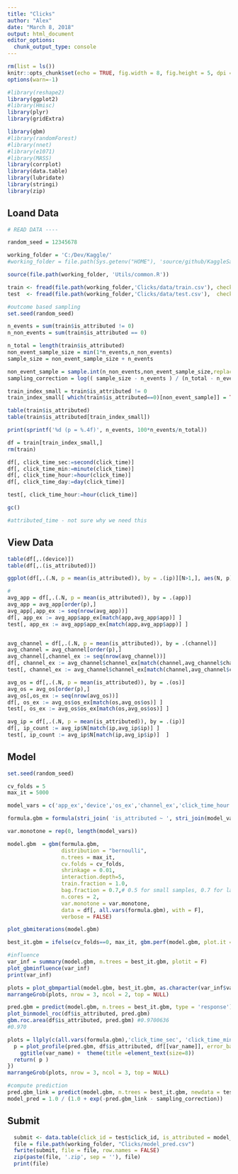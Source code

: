 ---
title: "Clicks"
author: "Alex"
date: "March 8, 2018"
output: html_document
editor_options: 
  chunk_output_type: console
---

```{r setup, include=FALSE}
rm(list = ls())
knitr::opts_chunk$set(echo = TRUE, fig.width = 8, fig.height = 5, dpi = 240)
options(warn=-1)

#library(reshape2)
library(ggplot2)
#library(Hmisc)
library(plyr)
library(gridExtra)

library(gbm)
#library(randomForest)
#library(nnet)
#library(e1071)
#library(MASS)
library(corrplot)
library(data.table)
library(lubridate)
library(stringi)
library(zip)
```

## Loand Data

```{r data_load}

# READ DATA ---- 

random_seed = 12345678

working_folder = 'C:/Dev/Kaggle/'
#working_folder = file.path(Sys.getenv("HOME"), 'source/github/KaggleSandbox/')

source(file.path(working_folder, 'Utils/common.R'))

train <- fread(file.path(working_folder,'Clicks/data/train.csv'), check.names = TRUE)
test  <- fread(file.path(working_folder,'Clicks/data/test.csv'),  check.names = TRUE) # 1459   80

#outcome based sampling
set.seed(random_seed)

n_events = sum(train$is_attributed != 0)
n_non_events = sum(train$is_attributed == 0)

n_total = length(train$is_attributed)
non_event_sample_size = min(1*n_events,n_non_events)
sample_size = non_event_sample_size + n_events

non_event_sample = sample.int(n_non_events,non_event_sample_size,replace = FALSE)
sampling_correction = log(( sample_size - n_events ) / (n_total - n_events))

train_index_small = train$is_attributed != 0
train_index_small[ which(train$is_attributed==0)[non_event_sample]] = TRUE

table(train$is_attributed)
table(train$is_attributed[train_index_small])

print(sprintf('%d (p = %.4f)', n_events, 100*n_events/n_total))

df = train[train_index_small,]
rm(train)

df[, click_time_sec:=second(click_time)]
df[, click_time_min:=minute(click_time)]
df[, click_time_hour:=hour(click_time)]
df[, click_time_day:=day(click_time)]

test[, click_time_hour:=hour(click_time)]

gc()

#attributed_time - not sure why we need this

```

## View Data
```{r view_data}

table(df[,.(device)])
table(df[,.(is_attributed)])

ggplot(df[,.(.N, p = mean(is_attributed)), by = .(ip)][N>1,], aes(N, p)) + geom_point()

#
avg_app = df[,.(.N, p = mean(is_attributed)), by = .(app)]
avg_app = avg_app[order(p),]
avg_app[,app_ex := seq(nrow(avg_app))]
df[, app_ex := avg_app$app_ex[match(app,avg_app$app)] ]
test[, app_ex := avg_app$app_ex[match(app,avg_app$app)] ]


avg_channel = df[,.(.N, p = mean(is_attributed)), by = .(channel)]
avg_channel = avg_channel[order(p),]
avg_channel[,channel_ex := seq(nrow(avg_channel))]
df[, channel_ex := avg_channel$channel_ex[match(channel,avg_channel$channel)] ]
test[, channel_ex := avg_channel$channel_ex[match(channel,avg_channel$channel)] ]

avg_os = df[,.(.N, p = mean(is_attributed)), by = .(os)]
avg_os = avg_os[order(p),]
avg_os[,os_ex := seq(nrow(avg_os))]
df[, os_ex := avg_os$os_ex[match(os,avg_os$os)] ]
test[, os_ex := avg_os$os_ex[match(os,avg_os$os)] ]

avg_ip = df[,.(.N, p = mean(is_attributed)), by = .(ip)]
df[, ip_count := avg_ip$N[match(ip,avg_ip$ip)] ]
test[, ip_count := avg_ip$N[match(ip,avg_ip$ip)]  ]


```

## Model
```{r model}
set.seed(random_seed)

cv_folds = 5
max_it = 5000

model_vars = c('app_ex','device','os_ex','channel_ex','click_time_hour','ip_count')

formula.gbm = formula(stri_join( 'is_attributed ~ ', stri_join(model_vars, collapse = ' + ')))

var.monotone = rep(0, length(model_vars))

model.gbm  = gbm(formula.gbm,
                 distribution = "bernoulli",
                 n.trees = max_it,
                 cv.folds = cv_folds,
                 shrinkage = 0.01,
                 interaction.depth=5,
                 train.fraction = 1.0,
                 bag.fraction = 0.7,# 0.5 for small samples, 0.7 for large
                 n.cores = 2,
                 var.monotone = var.monotone,
                 data = df[, all.vars(formula.gbm), with = F],
                 verbose = FALSE)

plot_gbmiterations(model.gbm)

best_it.gbm = ifelse(cv_folds==0, max_it, gbm.perf(model.gbm, plot.it = F))

#influence
var_inf = summary(model.gbm, n.trees = best_it.gbm, plotit = F)
plot_gbminfluence(var_inf)
print(var_inf)

plots = plot_gbmpartial(model.gbm, best_it.gbm, as.character(var_inf$var[var_inf$rel.inf>0.1]), output_type = 'response')
marrangeGrob(plots, nrow = 3, ncol = 2, top = NULL)

pred.gbm = predict(model.gbm, n.trees = best_it.gbm, type = 'response')
plot_binmodel_roc(df$is_attributed, pred.gbm)
gbm.roc.area(df$is_attributed, pred.gbm) #0.9700636
#0.970

plots = llply(c(all.vars(formula.gbm),'click_time_sec', 'click_time_min','click_time_sec'), function(var_name) {
  p = plot_profile(pred.gbm, df$is_attributed, df[[var_name]], error_band = 'binom') +
    ggtitle(var_name) +  theme(title =element_text(size=8))
  return( p )
})
marrangeGrob(plots, nrow = 3, ncol = 3, top = NULL)

#compute prediction
pred.gbm_link = predict(model.gbm, n.trees = best_it.gbm, newdata = test, type = 'link')
model_pred = 1.0 / (1.0 + exp(-pred.gbm_link - sampling_correction))

```


## Submit

```{r submit, echo=FALSE}

  submit <- data.table(click_id = test$click_id, is_attributed = model_pred)
  file = file.path(working_folder, "Clicks/model_pred.csv")
  fwrite(submit, file = file, row.names = FALSE)
  zip(paste(file, '.zip', sep = ''), file)
  print(file)

```